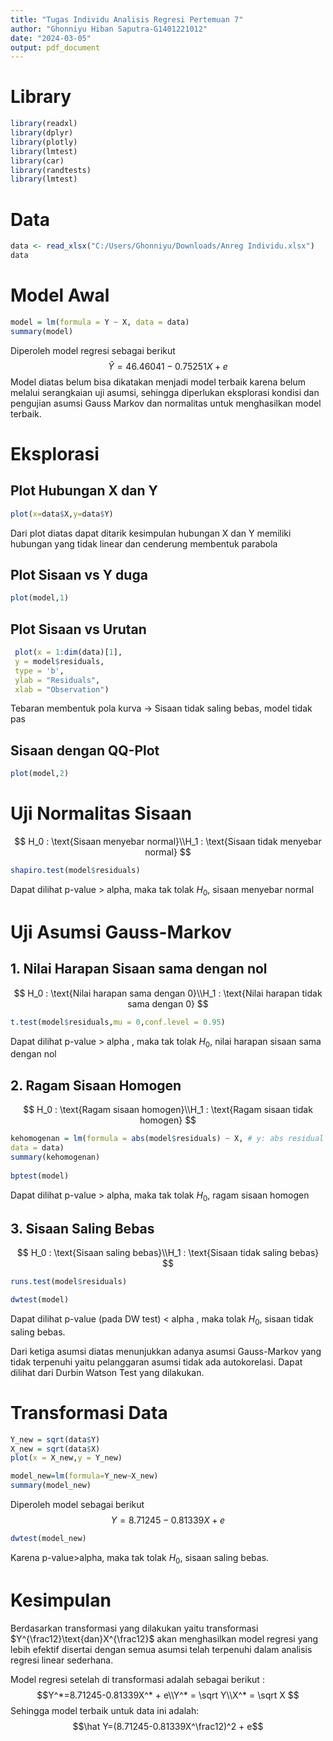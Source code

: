 ---
title: "Tugas Individu Analisis Regresi Pertemuan 7"
author: "Ghonniyu Hiban Saputra-G1401221012"
date: "2024-03-05"
output: pdf_document
---

# Library
```{r}
library(readxl)
library(dplyr)
library(plotly)
library(lmtest)
library(car)
library(randtests)
library(lmtest)
```
# Data
```{r}
data <- read_xlsx("C:/Users/Ghonniyu/Downloads/Anreg Individu.xlsx")
data
```
# Model Awal

```{r}
model = lm(formula = Y ~ X, data = data)
summary(model)
```
Diperoleh model regresi sebagai berikut
$$\hat Y = 46.46041 - 0.75251X +e$$
Model diatas belum bisa dikatakan menjadi model terbaik karena belum melalui serangkaian uji asumsi, sehingga diperlukan eksplorasi kondisi dan pengujian asumsi Gauss Markov dan normalitas untuk menghasilkan model terbaik.

# Eksplorasi
## Plot Hubungan X dan Y
```{r}
plot(x=data$X,y=data$Y)
```
Dari plot diatas dapat ditarik kesimpulan hubungan X dan Y memiliki hubungan yang tidak linear dan cenderung membentuk parabola

## Plot Sisaan vs Y duga
```{r}
plot(model,1)
```
## Plot Sisaan vs Urutan
```{r}
 plot(x = 1:dim(data)[1],
 y = model$residuals,
 type = 'b',
 ylab = "Residuals",
 xlab = "Observation")
```
Tebaran membentuk pola kurva → Sisaan tidak saling bebas, model tidak pas

## Sisaan dengan QQ-Plot
```{r}
plot(model,2)
```
# Uji Normalitas Sisaan
$$
H_0 : \text{Sisaan menyebar normal}\\H_1 : \text{Sisaan tidak menyebar normal}
$$
```{r}
shapiro.test(model$residuals)
```
Dapat dilihat p-value > alpha, maka tak tolak $H_0$, sisaan menyebar normal

# Uji Asumsi Gauss-Markov
##  1. Nilai Harapan Sisaan sama dengan nol
$$
H_0 : \text{Nilai harapan sama dengan 0}\\H_1 : \text{Nilai harapan tidak sama dengan 0}
$$
```{r}
t.test(model$residuals,mu = 0,conf.level = 0.95)
```
Dapat dilihat p-value > alpha , maka tak tolak $H_0$, nilai harapan sisaan sama dengan nol
 
## 2. Ragam Sisaan Homogen
$$
H_0 : \text{Ragam sisaan homogen}\\H_1 : \text{Ragam sisaan tidak homogen}
$$

```{r}
kehomogenan = lm(formula = abs(model$residuals) ~ X, # y: abs residual
data = data)
summary(kehomogenan)
 
bptest(model)
```
Dapat dilihat p-value > alpha, maka tak tolak $H_0$, ragam sisaan homogen

## 3. Sisaan Saling Bebas
$$
H_0 : \text{Sisaan saling bebas}\\H_1 : \text{Sisaan tidak saling bebas}
$$

```{r}
runs.test(model$residuals)
```
```{r}
dwtest(model)
```
Dapat dilihat p-value (pada DW test) < alpha , maka tolak $H_0$, sisaan tidak saling bebas.

Dari ketiga asumsi diatas menunjukkan adanya asumsi Gauss-Markov yang tidak terpenuhi yaitu pelanggaran asumsi tidak ada autokorelasi. Dapat dilihat dari Durbin Watson Test yang dilakukan.

# Transformasi Data
```{r}
Y_new = sqrt(data$Y)
X_new = sqrt(data$X)
plot(x = X_new,y = Y_new)
```
```{r}
model_new=lm(formula=Y_new~X_new)
summary(model_new)
```
Diperoleh model sebagai berikut
$$Y = 8.71245-0.81339X+e$$
```{r}
dwtest(model_new)
```
Karena p-value>alpha, maka tak tolak $H_0$, sisaan saling bebas.

# Kesimpulan

Berdasarkan transformasi yang dilakukan yaitu transformasi $Y^{\frac12}\text{dan}X^{\frac12}$ akan menghasilkan model regresi yang lebih efektif disertai dengan semua asumsi telah terpenuhi dalam analisis regresi linear sederhana.  

Model regresi setelah di transformasi adalah sebagai berikut :
$$Y^*=8.71245-0.81339X^* + e\\Y^* = \sqrt Y\\X^* = \sqrt X $$
Sehingga model terbaik untuk data ini adalah:
$$\hat Y=(8.71245-0.81339X^\frac12)^2 + e$$


